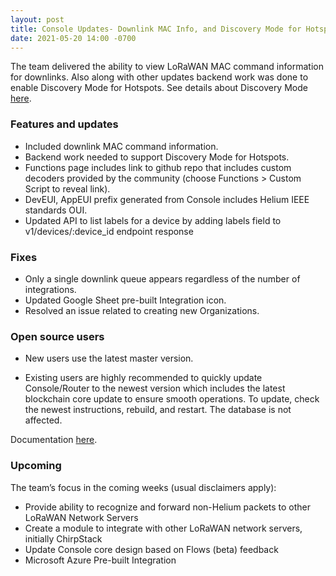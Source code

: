 ```yaml
---
layout: post
title: Console Updates- Downlink MAC Info, and Discovery Mode for Hotspots
date: 2021-05-20 14:00 -0700
---
```


The team delivered the ability to view LoRaWAN MAC command information for downlinks. Also along
with other updates backend work was done to enable Discovery Mode for Hotspots. See details about
Discovery Mode [here](https://engineering.helium.com/2021/05/18/app-version-320.html).

### Features and updates

- Included downlink MAC command information.
- Backend work needed to support Discovery Mode for Hotspots.
- Functions page includes link to github repo that includes custom decoders provided by the
  community (choose Functions > Custom Script to reveal link).
- DevEUI, AppEUI prefix generated from Console includes Helium IEEE standards OUI.
- Updated API to list labels for a device by adding labels field to v1/devices/:device_id endpoint
  response

### Fixes

- Only a single downlink queue appears regardless of the number of integrations.
- Updated Google Sheet pre-built Integration icon.
- Resolved an issue related to creating new Organizations.

### Open source users

- New users use the latest master version.

- Existing users are highly recommended to quickly update Console/Router to the newest version which
  includes the latest blockchain core update to ensure smooth operations. To update, check the
  newest instructions, rebuild, and restart. The database is not affected.

Documentation [here](https://docs.helium.com/use-the-network/run-console/#console-setup).

### Upcoming

The team’s focus in the coming weeks (usual disclaimers apply):

- Provide ability to recognize and forward non-Helium packets to other LoRaWAN Network Servers
- Create a module to integrate with other LoRaWAN network servers, initially ChirpStack
- Update Console core design based on Flows (beta) feedback
- Microsoft Azure Pre-built Integration
